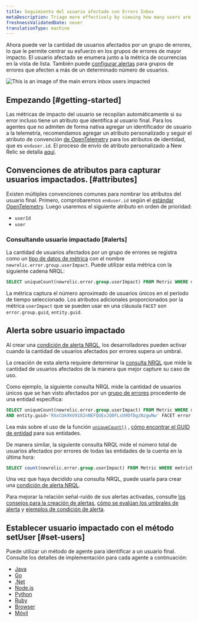 ```yaml
---
title: Seguimiento del usuario afectado con Errors Inbox
metaDescription: Triage more effectively by viewing how many users are impacted by an error group.
freshnessValidatedDate: never
translationType: machine
---
```



Ahora puede ver la cantidad de usuarios afectados por un grupo de errores, lo que le permite centrar su esfuerzo en los grupos de errores de mayor impacto. El usuario afectado se enumera junto a la métrica de ocurrencias en la vista de lista. También puede [configurar alertas](/docs/errors-inbox/error-users-impacted/#alerting-on-users-impacted) para grupos de errores que afecten a más de un determinado número de usuarios.

<img
  title="An image showing how to navigate users impacted"
  alt="This is an image of the main errors inbox users impacted"
  src={errorsinboxUsersImpacted}
/>

## Empezando [#getting-started]

Las métricas de impacto del usuario se recopilan automáticamente si su error incluso tiene un atributo que identifica al usuario final. Para los agentes que no admiten de forma nativa agregar un identificador de usuario a la telemetría, recomendamos agregar un atributo personalizado y seguir el atributo de convención [de OpenTelemetry](/docs/more-integrations/open-source-telemetry-integrations/opentelemetry/opentelemetry-introduction) para los atributos de identidad, que es `enduser.id`. El proceso de envío de atributo personalizado a New Relic se detalla [aquí](/docs/data-apis/custom-data/custom-events/collect-custom-attributes/#enabling-custom).

## Convenciones de atributos para capturar usuarios impactados. [#attributes]

Existen múltiples convenciones comunes para nombrar los atributos del usuario final. Primero, comprobaremos `enduser.id` según el [estándar OpenTelemetry](https://opentelemetry.io/docs/reference/specification/trace/semantic_conventions/span-general/#general-identity-attributes). Luego usaremos el siguiente atributo en orden de prioridad:

* `userId`
* `user`

### Consultando usuario impactado [#alerts]

La cantidad de usuarios afectados por un grupo de errores se registra como un [tipo de datos de métrica](/docs/data-apis/understand-data/metric-data/metric-data-type/) con el nombre `newrelic.error.group.userImpact`. Puede utilizar esta métrica con la siguiente cadena NRQL:

```sql
SELECT uniqueCount(newrelic.error.group.userImpact) FROM Metric WHERE metricName='newrelic.error.group.userImpact'
```

La métrica captura el número aproximado de usuarios únicos en el período de tiempo seleccionado. Los atributos adicionales proporcionados por la métrica `userImpact` que se pueden usar en una cláusula `FACET` son `error.group.guid`, `entity.guid`.

## Alerta sobre usuario impactado

Al crear una [condición de alerta NRQL](/docs/alerts-applied-intelligence/new-relic-alerts/alert-conditions/create-alert-conditions/), los desarrolladores pueden activar <InlinePopover type="alerts"/>cuando la cantidad de usuarios afectados por errores supera un umbral.

La creación de esta alerta requiere determinar la [consulta NRQL](/docs/query-your-data/nrql-new-relic-query-language/get-started/introduction-nrql-new-relics-query-language/) que mide la cantidad de usuarios afectados de la manera que mejor capture su caso de uso.

Como ejemplo, la siguiente consulta NRQL mide la cantidad de usuarios únicos que se han visto afectados por un [grupo de errores](/docs/errors-inbox/errors-inbox/#groups) procedente de una entidad específica:

```sql
SELECT uniqueCount(newrelic.error.group.userImpact) FROM Metric WHERE metricName='newrelic.error.group.userImpact' 
AND entity.guid='RXxCUk9XU9182nNEFQUExJQ0FLsU9OfDgzNzgwNw' FACET error.group.guid TIMESERIES
```

Lea más sobre el uso de la función [`uniqueCount()`](/docs/alerts-applied-intelligence/new-relic-alerts/alert-conditions/create-nrql-alert-conditions/) , [cómo encontrar el GUID de entidad](/docs/new-relic-solutions/new-relic-one/core-concepts/what-entity-new-relic/#find) para sus entidades.

De manera similar, la siguiente consulta NRQL mide el número total de usuarios afectados por errores de todas las entidades de la cuenta en la última hora:

```sql
SELECT count(newrelic.error.group.userImpact) FROM Metric WHERE metricName='newrelic.error.group.userImpact' SINCE 1 hour ago TIMESERIES
```

Una vez que haya decidido una consulta NRQL, puede usarla para crear una [condición de alerta NRQL](/docs/alerts-applied-intelligence/new-relic-alerts/alert-conditions/create-nrql-alert-conditions/#create).

Para mejorar la relación señal-ruido de sus alertas activadas, consulte [los consejos para la creación de alertas](/docs/alerts-applied-intelligence/new-relic-alerts/alert-conditions/create-nrql-alert-conditions/#condition-tips), [cómo se evalúan los umbrales de alerta](/docs/alerts-applied-intelligence/new-relic-alerts/alert-conditions/create-nrql-alert-conditions/#advanced-signal) y [ejemplos de condición de alerta](/docs/alerts-applied-intelligence/new-relic-alerts/alert-conditions/create-nrql-alert-conditions/#examples).

## Establecer usuario impactado con el método setUser [#set-users]

Puede utilizar un método de agente para identificar a un usuario final. Consulte los detalles de implementación para cada agente a continuación:

* [Java](/docs/apm/agents/java-agent/attributes/java-agent-attributes/#user-attributes)
* [Go](/docs/apm/agents/go-agent/api-guides/guide-using-go-agent-api/#user-tracking)
* [.Net](/docs/apm/agents/net-agent/net-agent-api/itransaction/#setuserid)
* [Node.js](/docs/apm/agents/nodejs-agent/api-guides/nodejs-agent-api/#setUserID)
* [Python](/docs/apm/agents/python-agent/python-agent-api/setuserid-python-agent-api/)
* [Ruby](/docs/apm/agents/ruby-agent/api-guides/sending-handled-errors-new-relic/#user-tracking)
* [Browser](/docs/browser/new-relic-browser/browser-apis/setuserid/)
* [Móvil](/docs/data-apis/custom-data/custom-events/report-mobile-monitoring-custom-events-attributes/#track-user)